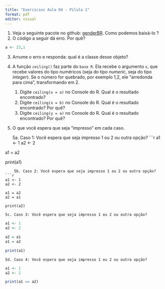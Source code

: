 ```yaml
---
title: "Exercícios Aula 04 - Pílula 1"
format: pdf
editor: visual
---
```


1. Veja o seguinte pacote no github: [genderBR](https://github.com/meirelesff/genderBR). Como podemos baixá-lo ?
2. O código a seguir dá erro. Por quê?
  
```r
a <- 23,1
```

3. Arrume o erro e responda: qual é a classe desse objeto?
4. A função `ceiling()` faz parte do `base R`. Ela recebe o argumento `x`, que recebe valores do tipo numéricos (seja do tipo _numeric_, seja do tipo _integer_). Se o número for quebrado, por exemplo 1,2, ele "arredonda para cima", transformando em 2. 
    1. Digite `ceiling(x = a)` no Console do R. Qual é o resultado encontrado?
    2. Digite `ceiling(x = b)` no Console do R. Qual é o resultado encontrado? Por quê?
    3. Digite `ceiling(y = a)` no Console do R. Qual é o resultado encontrado? Por quê?
5. O que você espera que seja "impresso" em cada caso.


    5a. Caso 1: Você espera que seja impresso 1 ou 2 ou outra opção?
```r
a1 <- 1
a2 <- 2

a1 = a2

print(a1)
```
    5b. Caso 2: Você espera que seja impresso 1 ou 2 ou outra opção?
```r
a1 <- 1
a2 <- 2

a1 = a2
a2 = a1

print(a2)
```
    5c. Caso 3: Você espera que seja impresso 1 ou 2 ou outra opção?
```r
a1 <- 1
a2 <- 2

a2 = a1
a1 = a2

print(a1)
```
    5d. Caso 4: Você espera que seja impresso 1 ou 2 ou outra opção? 
```r
a1 <- 1
a2 <- 2

print(a1 == a2)
```


